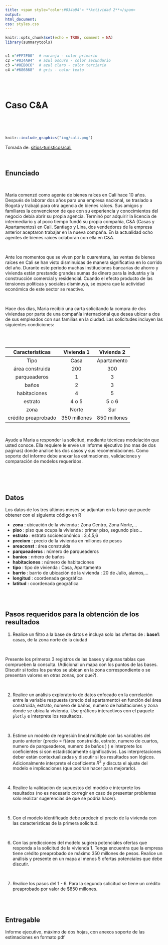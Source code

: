 ```yaml
---
title: <span style="color:#034a94"> **Actividad 2**</span>
output:
html_document:
css: styles.css
---
```


```r
knitr::opts_chunk$set(echo = TRUE, comment = NA)
library(summarytools)


c1 ="#FF7F00"  # naranja - color primario 
c2 ="#034A94"  # azul oscuro - color secundario
c3 ="#0EB0C6"  # azul claro - color terciario
c4 ="#686868"  # gris - color texto
```


<br/><br/>

# **Caso C&A**

<br/>

<br/>

```r
knitr::include_graphics("img/cali.png")
```

Tomada de: [sitios-turisticos/cali](https://www.colombia.com/turismo/sitios-turisticos/cali/)


<br/>

## **Enunciado**

<br/>

Maria comenzó como agente de bienes raíces en Cali hace 10 años. Después de laborar dos años para una empresa nacional, se traslado a Bogotá y trabajó para otra agencia de bienes raíces. Sus amigos y familiares la convencieron de que con su experiencia y conocimientos del negocio debía abrir su propia agencia. Terminó por adquirir la licencia de intermediario y al poco tiempo fundó su propia compañía, C\&A (Casas y Apartamentos) en Cali. Santiago y Lina, dos vendedores de la empresa anterior aceptaron trabajar en la nueva compaña. En la actualidad ocho agentes de bienes raíces colaboran con ella en C\&A. 

<br/>

Ante los momentos que se viven por la cuarentena, las ventas de bienes raíces en Cali se han visto disminuidas de manera significativa en lo corrido del año. Durante este periodo muchas instituciones bancarias de ahorro y vivienda están prestando grandes sumas de dinero para la industria y la construcción comercial y residencial. Cuando el efecto producto de las tensiones politicas y sociales disminuya, se espera que la actividad económica de este sector se reactive.

<br/>

Hace dos días, Maria  recibió una carta solicitando la compra de dos viviendas por parte de una compañía internacional que desea ubicar a dos de sus empleados con sus familias en la ciudad. Las solicitudes incluyen las siguientes condiciones: 

<br/><br/>

| Caracteristicas |  Vivienda 1      | Vivienda 2  |
|:---------------:|:----------------:|:-----------:|
|Tipo             |    Casa          | Apartamento |
|área construida  |     200          |      300    |
|parqueaderos     |       1          |        3    |
|baños            |       2          |        3    |
|habitaciones     |       4          |        5    |
|estrato          |   4 o 5           |  5 o 6     |
|zona             |   Norte          | Sur         |
|crédito preaprobado|  350 millones  | 850 millones|

<br/>

Ayude a Maria  a responder la solicitud, mediante técnicas modelación que usted conoce. Ella requiere le envíe un informe ejecutivo (no mas de dos paginas) donde analice los dos casos y sus recomendaciones. Como soporte del informe debe anexar las estimaciones, validaciones y comparación de modelos requeridos. 

<br/><br/><br/>

## **Datos**

Los datos de los tres últimos meses se adjuntan en la base que puede obtener con el siguiente código en R

+ **zona** : ubicación de la vivienda    : Zona Centro, Zona Norte,...        
+ **piso** : piso que ocupa la vivienda : primer piso, segundo piso...          
+ **estrato** : estrato socioeconónico : 3,4,5,6
+ **preciom** : precio de la vivienda en millones de pesos
+ **areaconst** : área construida
+ **parqueaderos** : número de parqueaderos
+ **banios** : nḿero de baños
+ **habitaciones**  : número de habitaciones
+ **tipo** : tipo de vivienda : Casa, Apartamento
+ **barrio** : barrio de ubicación de la vivienda : 20 de Julio, alamos,...
+ **longitud** : coordenada geográfica
+ **latitud** : coordenada geográfica
   
<br/><br/>

## **Pasos requeridos para la obtención de los resultados**

1. Realice un filtro a la base de datos e incluya solo las ofertas de : **base1**: casas, de la zona norte de la ciudad 

<br/>

Presente los primeros 3 registros de las bases y algunas tablas que comprueben la consulta. (Adicional un mapa con los puntos de las bases. Discutir si todos los puntos se ubican en la zona correspondiente o se presentan valores en otras zonas, por que?).

<br/>

2. Realice un análisis exploratorio de datos enfocado en la correlación entre la variable respuesta (precio del apartamento) en función del área construida, estrato, numero de baños, numero de habitaciones y zona donde se ubica la vivienda. Use gráficos interactivos con el paquete `plotly` e interprete los resultados.

<br/>

3. Estime un modelo de regresión lineal múltiple con las variables del punto anterior (precio = f(área construida, estrato, numero de cuartos, numero de parqueaderos, numero de baños ) )  e interprete los coeficientes si son estadísticamente significativos. Las interpretaciones deber están contextualizadas y discutir si los resultados son lógicos. Adicionalmente interprete el coeficiente $R^2$ y discuta el ajuste del modelo e implicaciones (que podrían hacer para mejorarlo).

<br/>

4. Realice la validación de supuestos del modelo e interprete los resultados (no es necesario corregir en caso de presentar problemas solo realizar sugerencias de que se podría hacer).


<br/>

5. Con el modelo identificado debe predecir el precio de la vivienda con las características de la primera solicitud. 

<br/>

6. Con las predicciones del modelo sugiera potenciales ofertas que responda a la solicitud de la vivienda 1. Tenga encuentra que la empresa tiene crédito preaprobado de máximo 350 millones de pesos. Realice un análisis y presente en un mapa al menos 5 ofertas potenciales que debe discutir.

<br/>

7. Realice los pasos del 1 - 6. Para la segunda solicitud se tiene un crédito preaprobado por valor de $850 millones. 


<br/><br/>

## **Entregable**

Informe ejecutivo, máximo de dos hojas, con anexos soporte de las estimaciones en formato pdf


<!-- ### **Carga de datos** -->

<!-- #### bajando los datos desde el paqueteMOD -->

<!-- ```{r, eval=FALSE} -->
<!-- library(remotes)  -->
<!-- library(devtools)   -->
<!-- install_github("dgonxalex80/paqueteDEG", force = TRUE) # bajar paquete -->
<!-- library(paqueteDEG) -->
<!-- data=paqueteDEG::casas -->
<!-- ``` -->


<!-- Adaptado de Weiers, Ronald M, Introducción a la estadística para Negocios., 2006. -->



